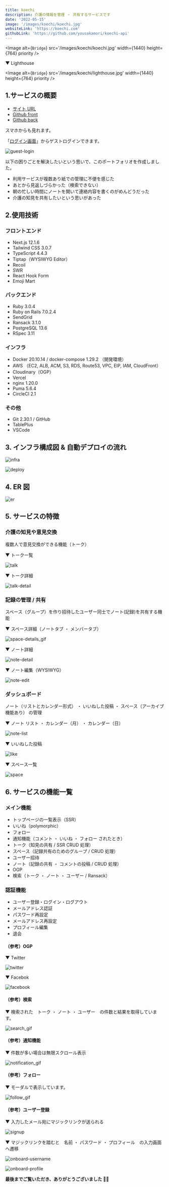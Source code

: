 ```yaml
---
title: koechi
description: 介護の情報を管理 ・ 共有するサービスです
date: '2022-05-15'
image: '/images/koechi/koechi.jpg'
websiteLink: 'https://koechi.com'
githubLink: 'https://github.com/yousakamori/koechi-api'
---
```


<Image alt={`Bridge`} src='/images/koechi/koechi.jpg' width={1440} height={764} priority />

▼ Lighthouse

<Image alt={`Bridge`} src='/images/koechi/lighthouse.jpg' width={1440} height={764} priority />

## 1.サービスの概要

- [サイト URL](https://koechi.com)
- [Github front](https://github.com/yousakamori/koechi-front)
- [Github back](https://github.com/yousakamori/koechi-api)

スマホからも見れます。

「[ログイン画面](https://koechi.com/login)」からゲストログインできます。

![guest-login](/images/koechi/guest-login.jpg)

以下の困りごとを解決したいという思いで、このポートフォリオを作成しました。

- 利用サービスが複数あり紙での管理に不便を感じた
- あとから見返しづらかった（検索できない）
- 朝の忙しい時間にノートを開いて連絡内容を書くのがめんどうだった
- 介護の知見を共有したいという思いがあった

## 2.使用技術

### フロントエンド

- Next.js 12.1.6
- Tailwind CSS 3.0.7
- TypeScript 4.4.3
- Tiptap（WYSIWYG Editor）
- Recoil
- SWR
- React Hook Form
- Emoji Mart

### バックエンド

- Ruby 3.0.4
- Ruby on Rails 7.0.2.4
- SendGrid
- Ransack 3.1.0
- PostgreSQL 13.6
- RSpec 3.11

### インフラ

- Docker 20.10.14 / docker-compose 1.29.2 （開発環境）
- AWS （EC2, ALB, ACM, S3, RDS, Route53, VPC, EIP, IAM, CloudFront）
- Cloudinary（OGP）
- Vercel
- nginx 1.20.0
- Puma 5.6.4
- CircleCI 2.1

### その他

- Git 2.30.1 / GitHub
- TablePlus
- VSCode

## 3. インフラ構成図 & 自動デプロイの流れ

![infra](/images/koechi/aws.jpg)

![deploy](/images/koechi/deploy.jpg)

## 4. ER 図

![er](/images/koechi/er.jpg)

## 5. サービスの特徴

### 介護の知見や意見交換

複数人で意見交換ができる機能（トーク）

▼ トーク一覧

![talk](/images/koechi/talk.jpg)

▼ トーク詳細

![talk-detail](/images/koechi/talk-detail.jpg)

### 記録の管理 / 共有

スペース（グループ）を作り招待したユーザー同士でノート(記録)を共有する機能

▼ スペース詳細（ノートタブ ・ メンバータブ）

![space-details_gif](/images/koechi/space-details.gif)

▼ ノート詳細

![note-detail](/images/koechi/note-detail.jpg)

▼ ノート編集（WYSIWYG）

![note-edit](/images/koechi/note-edit.jpg)

### ダッシュボード

ノート（リストとカレンダー形式） ・ いいねした投稿 ・ スペース（アーカイブ機能あり） の管理

▼ ノート リスト ・ カレンダー（月） ・ カレンダー（日）

![note-list](/images/koechi/note.gif)

▼ いいねした投稿

![like](/images/koechi/like.jpg)

▼ スペース一覧

![space](/images/koechi/space.jpg)

## 6. サービスの機能一覧

### メイン機能

- トップページの一覧表示（SSR）
- いいね（polymorphic）
- フォロー
- 通知機能（コメント ・ いいね ・ フォロー されたとき）
- トーク（知見の共有 / SSR CRUD 処理）
- スペース（記録共有のためのグループ / CRUD 処理）
- ユーザー招待
- ノート（記録の共有 ・ コメントの投稿 / CRUD 処理）
- OGP
- 検索（トーク ・ ノート ・ ユーザー / Ransack）

### 認証機能

- ユーザー登録・ログイン・ログアウト
- メールアドレス認証
- パスワード再設定
- メールアドレス再設定
- プロフィール編集
- 退会

#### （参考）OGP

▼ Twitter

![twitter](/images/koechi/ogp-twitter.jpg)

▼ Facebok

![facebook](/images/koechi/ogp-facebook.jpg)

#### （参考）検索

▼ 検索された　トーク ・ ノート ・ ユーザー　の件数と結果を取得しています。

![search_gif](/images/koechi/search.gif)

#### （参考）通知機能

▼ 件数が多い場合は無限スクロール表示

![notification_gif](/images/koechi/notification.gif)

#### （参考）フォロー

▼ モーダルで表示しています。

![follow_gif](/images/koechi/follow.gif)

#### （参考）ユーザー登録

▼ 入力したメール宛にマジックリンクが送られる

![signup](/images/koechi/signup.jpg)

▼ マジックリンクを踏むと　名前 ・ パスワード ・ プロフィール　の入力画面へ遷移

![onboard-username](/images/koechi/onboard-username.jpg)

![onboard-profile](/images/koechi/onboard-profile.jpg)

**最後までご覧いただき、ありがとうございました 🙇‍♂️**
